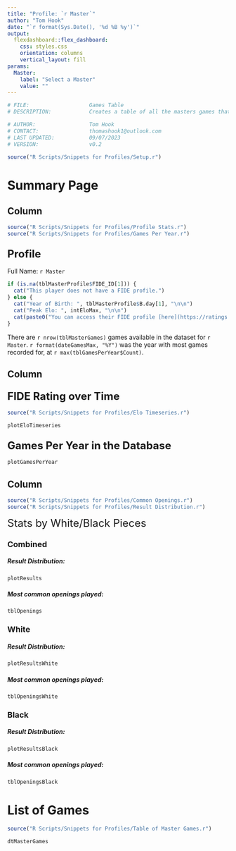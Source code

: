 ```yaml
---
title: "Profile: `r Master`"
author: "Tom Hook"
date: "`r format(Sys.Date(), '%d %B %y')`"
output: 
  flexdashboard::flex_dashboard:
    css: styles.css
    orientation: columns
    vertical_layout: fill
params:
  Master:
    label: "Select a Master"
    value: ""
---
```


```r
# FILE:                   Games Table
# DESCRIPTION:            Creates a table of all the masters games that the users can filter on.

# AUTHOR:                 Tom Hook
# CONTACT:                thomashook1@outlook.com
# LAST UPDATED:           09/07/2023
# VERSION:                v0.2    
```

```r
source("R Scripts/Snippets for Profiles/Setup.r")
```

Summary Page
=====

Column {data-width=300}
-----

```r
source("R Scripts/Snippets for Profiles/Profile Stats.r")
source("R Scripts/Snippets for Profiles/Games Per Year.r")
```

### <span style="font-size:x-large;">Profile</span>

Full Name: `r Master`

``` r
if (is.na(tblMasterProfile$FIDE_ID[1])) {
  cat("This player does not have a FIDE profile.")
} else {
  cat("Year of Birth: ", tblMasterProfile$B.day[1], "\n\n")
  cat("Peak Elo: ", intEloMax, "\n\n")
  cat(paste0("You can access their FIDE profile [here](https://ratings.fide.com/profile/", tblMasterProfile$FIDE_ID[1],           "){target=\"_blank\"}.", "\n\n"))
}
```

There are `r nrow(tblMasterGames)` games available in the dataset for `r Master`. `r format(dateGamesMax, "%Y")` was the year with most games recorded for, at `r max(tblGamesPerYear$Count)`.  

Column {data-width=400}
-----

### <span style="font-size:x-large;">FIDE Rating over Time</span>

```r
source("R Scripts/Snippets for Profiles/Elo Timeseries.r")

plotEloTimeseries
```

### <span style="font-size:x-large;">Games Per Year in the Database</span>

```r
plotGamesPerYear
```

Column {.tabset .tabset-fade data-width=300}
-----

```r
source("R Scripts/Snippets for Profiles/Common Openings.r")
source("R Scripts/Snippets for Profiles/Result Distribution.r")
```

<span style="font-size:x-large;">Stats by White/Black Pieces</span>

### <span style="font-size:large;">Combined</span>

##### Result Distribution:

```r
plotResults
```

##### Most common openings played:

```r
tblOpenings
```

### <span style="font-size:large;">White</span>

##### Result Distribution:

```r
plotResultsWhite
```

##### Most common openings played:

```r
tblOpeningsWhite
```

### <span style="font-size:large;">Black</span>

##### Result Distribution:

```r
plotResultsBlack
```

##### Most common openings played:

```r
tblOpeningsBlack
```

List of Games
=====

```r
source("R Scripts/Snippets for Profiles/Table of Master Games.r")

dtMasterGames
```
